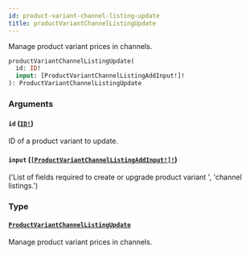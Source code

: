 ```yaml
---
id: product-variant-channel-listing-update
title: productVariantChannelListingUpdate
---
```


Manage product variant prices in channels.

```graphql
productVariantChannelListingUpdate(
  id: ID!
  input: [ProductVariantChannelListingAddInput!]!
): ProductVariantChannelListingUpdate

```

### Arguments

#### `id` ([`ID!`](/docs/developer/api-reference/scalars/id))

ID of a product variant to update.

#### `input` ([`[ProductVariantChannelListingAddInput!]!`](/docs/developer/api-reference/inputs/product-variant-channel-listing-add-input))

('List of fields required to create or upgrade product variant ', 'channel listings.')

### Type

#### [`ProductVariantChannelListingUpdate`](/docs/developer/api-reference/objects/product-variant-channel-listing-update)

Manage product variant prices in channels.
